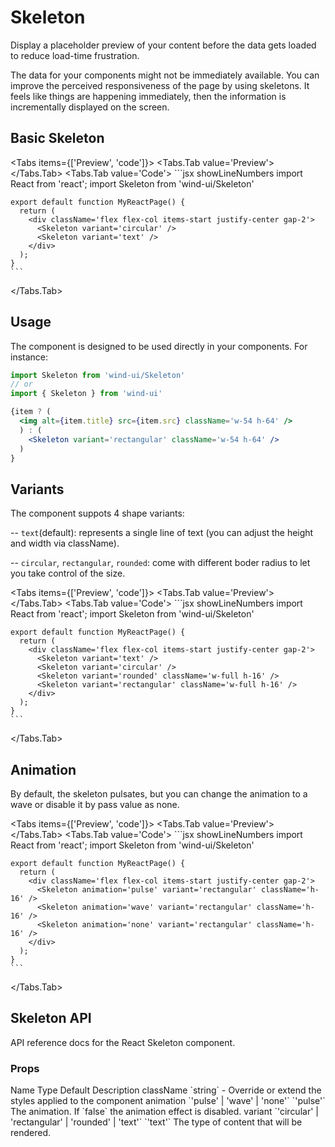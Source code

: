 
# Skeleton

Display a placeholder preview of your content before the data gets loaded to reduce load-time frustration.

The data for your components might not be immediately available. You can improve the perceived responsiveness of the page by using skeletons. It feels like things are happening immediately, then the information is incrementally displayed on the screen.

## Basic Skeleton
<Tabs items={['Preview', 'code']}>
  <Tabs.Tab value='Preview'>
    <BasicSkeleton />
  </Tabs.Tab>
  <Tabs.Tab value='Code'>
    ```jsx showLineNumbers
    import React from 'react';
    import Skeleton from 'wind-ui/Skeleton'

    export default function MyReactPage() {
      return (
        <div className='flex flex-col items-start justify-center gap-2'>
          <Skeleton variant='circular' />
          <Skeleton variant='text' />
        </div>
      );
    }
    ```
  </Tabs.Tab>
</Tabs>

## Usage
The component is designed to be used directly in your components. For instance:

```jsx
import Skeleton from 'wind-ui/Skeleton'
// or
import { Skeleton } from 'wind-ui'
```
```jsx
{item ? (
  <img alt={item.title} src={item.src} className='w-54 h-64' />
  ) : (
    <Skeleton variant='rectangular' className='w-54 h-64' />
  )
}
```

## Variants
The component suppots 4 shape variants:

-- `text`(default): represents a single line of text (you can adjust the height and width via className).

-- `circular`, `rectangular`, `rounded`: come with different boder radius to let you take control of the size.

<Tabs items={['Preview', 'code']}>
  <Tabs.Tab value='Preview'>
    <SkeletonVariant />
  </Tabs.Tab>
  <Tabs.Tab value='Code'>
    ```jsx showLineNumbers
    import React from 'react';
    import Skeleton from 'wind-ui/Skeleton'

    export default function MyReactPage() {
      return (
        <div className='flex flex-col items-start justify-center gap-2'>
          <Skeleton variant='text' />
          <Skeleton variant='circular' />
          <Skeleton variant='rounded' className='w-full h-16' />
          <Skeleton variant='rectangular' className='w-full h-16' />
        </div>
      );
    }
    ```
  </Tabs.Tab>
</Tabs>

## Animation
By default, the skeleton pulsates, but you can change the animation to a wave or disable it by pass value as none.

<Tabs items={['Preview', 'code']}>
  <Tabs.Tab value='Preview'>
    <SkeletonAnimation />
  </Tabs.Tab>
  <Tabs.Tab value='Code'>
    ```jsx showLineNumbers
    import React from 'react';
    import Skeleton from 'wind-ui/Skeleton'

    export default function MyReactPage() {
      return (
        <div className='flex flex-col items-start justify-center gap-2'>
          <Skeleton animation='pulse' variant='rectangular' className='h-16' />
          <Skeleton animation='wave' variant='rectangular' className='h-16' />
          <Skeleton animation='none' variant='rectangular' className='h-16' />
        </div>
      );
    }
    ```
  </Tabs.Tab>
</Tabs>

## Skeleton API
API reference docs for the React Skeleton component.

### Props
<Table>
  <thead>
    <Table.Tr>
      <Table.Th>Name</Table.Th>
      <Table.Th>Type</Table.Th>
      <Table.Th>Default</Table.Th>
      <Table.Th>Description</Table.Th>
    </Table.Tr>
  </thead>
  <tbody>
    <Table.Tr>
      <Table.Td>className</Table.Td>
      <Table.Td>`string`</Table.Td>
      <Table.Td>-</Table.Td>
      <Table.Td>Override or extend the styles applied to the component</Table.Td>
    </Table.Tr>
    <Table.Tr>
      <Table.Td>animation</Table.Td>
      <Table.Td>`'pulse' | 'wave' | 'none'`</Table.Td>
      <Table.Td>`'pulse'`</Table.Td>
      <Table.Td>The animation. If `false` the animation effect is disabled.</Table.Td>
    </Table.Tr>
    <Table.Tr>
      <Table.Td>variant</Table.Td>
      <Table.Td>`'circular' | 'rectangular' | 'rounded' | 'text'`</Table.Td>
      <Table.Td>`'text'`</Table.Td>
      <Table.Td>The type of content that will be rendered.</Table.Td>
    </Table.Tr>
  </tbody>
</Table>
